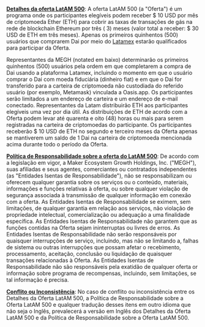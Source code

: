 **<u>Detalhes da oferta LatAM 500</u>**: A oferta LatAM 500 (a &quot;Oferta&quot;) é um programa onde os
participantes elegíveis podem receber $ 10 USD por mês de criptomoeda Ether (ETH) para
cobrir as taxas de transações de gás na rede de blockchain Ethereum por três ( 3) meses (valor
total a receber: $ 30 USD de ETH em três meses). Apenas os primeiros quinhentos (500)
usuários que comprarem Dai por meio do [Latamex](https://latamex.com/ar/) estarão qualificados para participar da
Oferta.

Representantes da MEGH (notated em baixo) determinarão os primeiros quinhentos (500)
usuários pela ordem em que completarem a compra de Dai usando a plataforma Latamex,
incluindo o momento em que o usuário comprar o Dai com moeda fiduciária (dinheiro fiat) e em
que o Dai for transferido para a carteira de criptomoeda não custodiada do referido usuário (por
exemplo, Metamask) vinculada a Oasis.app. Os participantes serão limitados a um endereço de
carteira e um endereço de e-mail conectado. Representantes da Latam distribuirão ETH aos
participantes elegíveis uma vez por dia útil. As distribuições de ETH de acordo com a Oferta
podem levar até quarenta e oito (48) horas ou mais para serem registradas na carteira de
criptomoedas do participante. Os participantes receberão $ 10 USD de ETH no segundo e
terceiro meses da Oferta apenas se mantiverem um saldo de 1 Dai na carteira de criptomoeda
mencionada acima durante todo o período da Oferta.

**<u>Política de Responsabilidade sobre a oferta do LatAM 500</u>**: De acordo com a legislação em
vigor, a Maker Ecosystem Growth Holdings, Inc. (&quot;MEGH&quot;), suas afiliadas e seus agentes,
comerciantes ou contratados independentes (as &quot;Entidades Isentas de Responsabilidade&quot;), não
se responsabilizam ou oferecem qualquer garantia sobre os serviços ou o conteúdo, materiais,
informações e funções relativas à oferta, ou sobre qualquer violação de segurança associada à
transmissão de qualquer informação em conexão com a oferta. As Entidades Isentas de
Responsabilidade se eximem, sem limitações, de qualquer garantia em relação aos serviços,
não violação de propriedade intelectual, comercialização ou adequação a uma finalidade
específica. As Entidades Isentas de Responsabilidade não garantem que as funções contidas
na Oferta sejam ininterruptas ou livres de erros. As Entidades Isentas de Responsabilidade não
serão responsáveis ​​por quaisquer interrupções de serviço, incluindo, mas não se limitando a,
falhas de sistema ou outras interrupções que possam afetar o recebimento, processamento,
aceitação, conclusão ou liquidação de quaisquer transações relacionadas à Oferta. As
Entidades Isentas de Responsabilidade não são responsáveis ​​pela exatidão de qualquer oferta
or informação sobre programa de recompensas, incluindo, sem limitações, se tal informação é
precisa.

**<u>Conflito ou Inconsistência</u>**: No caso de conflito ou inconsistência entre os Detalhes da Oferta
LatAM 500, a Política de Responsabilidade sobre a Oferta LatAM 500 e qualquer tradução
desses itens em outro idioma que não seja o Inglês, prevalecerá a versão em Inglês dos
Detalhes da Oferta LatAM 500 e da Política de Responsabilidade sobre a Oferta LatAM 500.
